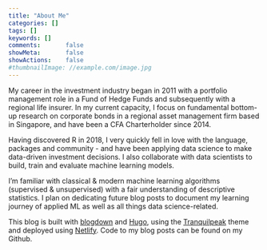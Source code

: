 ```yaml
---
title: "About Me"
categories: []
tags: []
keywords: []
comments:       false
showMeta:       false
showActions:    false
#thumbnailImage: //example.com/image.jpg
---
```


My career in the investment industry began in 2011 with a portfolio management role in a Fund of Hedge Funds and subsequently with a regional life insurer. In my current capacity, I focus on fundamental bottom-up research on corporate bonds in a regional asset management firm based in Singapore, and have been a CFA Charterholder since 2014.
  
Having discovered R in 2018, I very quickly fell in love with the language, packages and community - and have been applying data science to make data-driven investment decisions. I also collaborate with data scientists to build, train and evaluate machine learning models.  

I'm familiar with classical & modern machine learning algorithms (supervised & unsupervised) with a fair understanding of descriptive statistics. I plan on dedicating future blog posts to document my learning journey of applied ML as well as all things data science-related.

This blog is built with [blogdown](https://bookdown.org/yihui/blogdown/) and [Hugo](https://gohugo.io/), using the [Tranquilpeak](https://themes.gohugo.io/hugo-tranquilpeak-theme/) theme and deployed using [Netlify](https://www.netlify.com/). Code to my blog posts can be found on my Github.